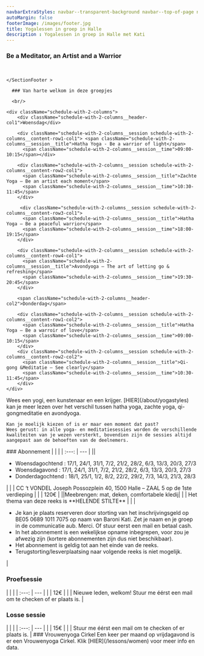 ```yaml
---
navbarExtraStyles: navbar--transparent-background navbar--top-of-page navbar--dark
autoMargin: false
footerImage: /images/footer.jpg
title: Yogalessen in groep in Halle
description : Yogalessen in groep in Halle met Kati
---
```

<Section>  
  <ContentWithBackground src="/images/lessons/groeplessen.jpg" className="vh-100 w-100">
    <SectionFooter className="text--light">
      <div className="quote">
            <div className="quote__content">
              <h3>
                Be a Meditator, an Artist and a Warrior
              </h3>
            </div>
          </div>      
          &nbsp;
      
        
    </SectionFooter >

  </ContentWithBackground>
  
</Section>



<Section className="section--auto-margin">
  <Content className="w-100 pb-3">

      ### Van harte welkom in deze groepjes

      <br/>
  
    <div className="schedule-with-2-columns">
        <div className="schedule-with-2-columns__header-col1">Woensdag</div>

        <div className="schedule-with-2-columns__session schedule-with-2-columns__content-row1-col1"> <span className="schedule-with-2-columns__session__title">Hatha Yoga - Be a warrior of light</span>
          <span className="schedule-with-2-columns__session__time">09:00-10:15</span></div>

        <div className="schedule-with-2-columns__session schedule-with-2-columns__content-row2-col1">
          <span className="schedule-with-2-columns__session__title">Zachte Yoga – Be an artist each moment</span>
          <span className="schedule-with-2-columns__session__time">10:30-11:45</span>
        </div>  

         <div className="schedule-with-2-columns__session schedule-with-2-columns__content-row3-col1">
          <span className="schedule-with-2-columns__session__title">Hatha Yoga – Be a peaceful warrior</span>
          <span className="schedule-with-2-columns__session__time">18:00-19:15</span>
        </div>  

        <div className="schedule-with-2-columns__session schedule-with-2-columns__content-row4-col1">
          <span className="schedule-with-2-columns__session__title">Avondyoga – The art of letting go & refreshing</span>
          <span className="schedule-with-2-columns__session__time">19:30-20:45</span>
        </div>  

        <span className="schedule-with-2-columns__header-col2">Donderdag</span>

        <div className="schedule-with-2-columns__session schedule-with-2-columns__content-row1-col2">
          <span className="schedule-with-2-columns__session__title">Hatha Yoga – Be a warroir of love</span>
          <span className="schedule-with-2-columns__session__time">09:00-10:15</span>
        </div>   
        <div className="schedule-with-2-columns__session schedule-with-2-columns__content-row2-col2">
          <span className="schedule-with-2-columns__session__title">Qi-gong &Meditatie – See clearly</span>
          <span className="schedule-with-2-columns__session__time">10:30-11:45</span>
        </div>         
    </div>
  </Content>
  <Content>
    Wees een yogi, een kunstenaar en een krijger. [HIER](/about/yogastyles) kan je meer lezen over het verschil tussen hatha yoga, zachte yoga, qi-gongmeditatie en avondyoga.

    Kan je moelijk kiezen of is er maar een moment dat past?  
    Wees gerust: in alle yoga- en meditatiesessies worden de verschillende kwaliteiten van je wezen versterkt, bovendien zijn de sessies altijd aangepast aan de behoeften van de deelnemers.


   
  </Content>
</Section>

<Section className="section--auto-margin pb-5">
  <Content className="w-100">
     ### Abonnement
     |  | |
    | :---: | --- |
    |<CalendarIcon/>| <ul> <li> Woensdagochtend : 17/1, 24/1, 31/1, 7/2, 21/2, 28/2, 6/3, 13/3, 20/3, 27/3</li> <li> Woensdagavond : 17/1, 24/1, 31/1, 7/2, 21/2, 28/2, 6/3, 13/3, 20/3, 27/3 </li> <li> Donderdagochtend : 18/1, 25/1, 1/2, 8/2, 22/2, 29/2, 7/3, 14/3, 21/3, 28/3 </li> </ul> |
    | <LocationIcon/> | CC ‘t VONDEL Joseph Possozplein 40, 1500 Halle – ZAAL 5 op de 1ste verdieping | 
    | <MoneyIcon/> | 120€ | 
    |<ToolIcon/>|Meebrengen: mat, deken, comfortabele kledij|
    | <ThemeIcon/> | Het thema van deze reeks is **HELENDE STILTE** | 
    | <BellIcon/> | <ul><li>Je kan je plaats reserveren door storting van het inschrijvingsgeld op BE05 0689 1011 7075 op naam van Baroni Kati. Zet je naam en je groep in de communicatie aub. Merci. Of stuur eerst een mail en betaal cash. </li><li>In het abonnement is een wekelijkse opname inbegrepen, voor zou je afwezig zijn (kortere abonnementen zijn dus niet beschikbaar).</li> <li>Het abonnement is geldig tot aan het einde van de reeks. </li> <li>Terugstorting/lesverplaatsing naar volgende reeks is niet mogelijk.</li> </ul> | 

  </Content>  

   <Content className="w-100">
     <h3>Proefsessie</h3>
     |  | |
    | :---: | --- |
    | <MoneyIcon/> | 12€ | 
    | <BellIcon/> | Nieuwe leden, welkom! Stuur me éérst een mail om te checken of er plaats is. | 

  </Content>  

  <Content className="w-100">
     <h3>Losse sessie</h3>
     |  | |
    | :---: | --- |
    | <MoneyIcon/> | 15€ | 
    | <BellIcon/> | Stuur me éérst een mail om te checken of er plaats is. | 

  </Content>  

  <Content className="w-100">
  ### Vrouwenyoga Cirkel
  Een keer per maand op vrijdagavond is er een Vrouwenyoga Cirkel.  
  Klik [HIER](/lessons/women) voor meer info en data.
  </Content>  
   

</Section>
